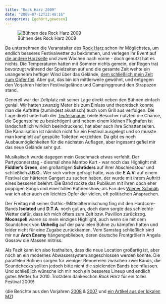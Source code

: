 ```yaml
---
title: "Rock Harz 2009"
date: "2009-07-12T22:48:16"
categories: [gehört,gewesen]
---
```


![Bühnen des Rock Harz 2009](rockharz_buehnen.jpg)

Da unternehmen die Veranstalter des [Rock Harz](http://www.rockharz.com/) schon ihr Möglichstes, um endlich besseres Festivalwetter zu bekommen, und verlegen ihr Event auf [die andere Harzseite](http://www.flugplatz-ballenstedt.de/) und zwei Wochen nach vorne - doch genützt hat es nichts. Die Temperaturen hatten mit Sommer nichts gemein, der Regen trat bevorzugt während der Spielzeiten auf und die gesamte Zeit wehte ein unangenehm heftiger Wind über das Gelände, [dem schließlich mein Zelt zum Opfer fiel](/blog/2009/07/12/rest-in-pieces/). Aber gut, das bin ich mittlerweile gewöhnt, und entgegen den Vorjahren hielten Festivalgelände und Campingground den Strapazen stand.

Generell war der Zeltplatz mit seiner Lage direkt neben den Bühnen einfach genial. Wir hatten zwanzig Meter bis zum Einlass und theoretisch konnte man die Auftritte (zumindest akustisch) auch vom Grill aus verfolgen. Die Lage direkt unterhalb der [Teufelsmauer](http://de.wikipedia.org/wiki/Teufelsmauer_(Harz)) (viele Besucher nutzten die Chance, die Gegensteine zu besichtigen) und nebem einem kleinen Flughafen ist landschaftlich wirklich beeindruckend, hat aber auch ihre Schattenseiten. Die Kanalisation ist nämlich nicht für ein Festival ausgelegt und so musste man komplett auf gespülte Toiletten verzichten. Da gibt es noch Ausbaumöglichkeiten für die nächsten Auflagen, aber ingesamt gefiel mir das neue Gelände sehr gut.

Musikalisch wurde dagegen mein Geschmack etwas verfehlt. Der Partydonnerstag - diesmal ohne Mambo Kurt - war noch das Highlight mit **Fiddler's Green**, den großartigen **Schröders** auf ihrer Abschiedstour und schließlich **J.B.O.**. Wer sich vorher gefragt hatte, was die **E.A.V.** auf einem Festival der härteren Gangart zu suchen haben, der wurde mit ihrem Auftritt eines besseren belehrt. Die Band rockte das Publikum mit ihren doch eher poppigen Songs und einer tollen Bühnenshow; als Fan des [Wiener Schmäh](http://de.wikipedia.org/wiki/Wiener_Schmäh) war ich aber auch ein leichtes Opfer der vielen, oft politischen Ansprachen.

Der Freitag mit seiner Gothic-/Mittelaltermischung fing mit den Hardcore-Bands **Isolated** und **D.T.A.** noch gut an, doch dann sorgte das schlechte Wetter dafür, dass ich mich öfters zum Zelt bzw. Pavillion zurückzog. **Moonspell** waren so mein einziges Highlight, auch wenn sie mit dem Soundcheck von **Unheilig** auf der parallelen Bühne zu kämpfen hatten und leider nicht für eine Zugabe zurückkamen. Vom Samstag schließlich sind mir nur **Arch Enemy** hängengeblieben, deren deutsche Frontgrölerin Angela Gossow die Massen mitriss.

Als Fazit kann ich also festhalten, dass die neue Location großartig ist, aber noch an ein modernes Abwassersystem angeschlossen werden könnte. Die parallelen Bühnen sorgen für weniger Rennereien zwischen zwei Bands, die Soundchecks sollten jedoch bitte nicht die spielenden Bands beeinflussen. Und schließlich wünsche ich mir noch ein besseres Lineup und endlich gutes Wetter für 2010. Trotzdem dankeschön *Rock Harz* für ein tolles Festival 2009!

(die Berichte aus den Vorjahren [2008](/blog/2008/07/22/rock-harz-2008/) & [2007](/blog/2007/07/15/rock-harz-2007/) und [ein Artikel aus der lokalen MZ](http://www.mz-web.de/servlet/ContentServer?pagename=ksta/page&atype=ksArtikel&aid=1246046509883))
